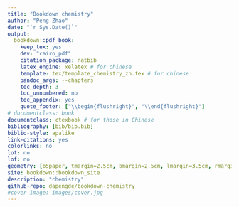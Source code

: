 ```yaml
--- 
title: "Bookdown chemistry"
author: "Peng Zhao"
date: "`r Sys.Date()`"
output:
  bookdown::pdf_book:
    keep_tex: yes
    dev: "cairo_pdf"
    citation_package: natbib
    latex_engine: xelatex # for chinese
    template: tex/template_chemistry_zh.tex # for chinese
    pandoc_args: --chapters
    toc_depth: 3
    toc_unnumbered: no
    toc_appendix: yes
    quote_footer: ["\\begin{flushright}", "\\end{flushright}"]
# documentclass: book
documentclass: ctexbook # for those in Chinese
bibliography: [bib/bib.bib]
biblio-style: apalike
link-citations: yes
colorlinks: no
lot: no
lof: no
geometry: [b5paper, tmargin=2.5cm, bmargin=2.5cm, lmargin=3.5cm, rmargin=2.5cm]
site: bookdown::bookdown_site
description: "chemistry"
github-repo: dapengde/bookdown-chemistry
#cover-image: images/cover.jpg
---
```


